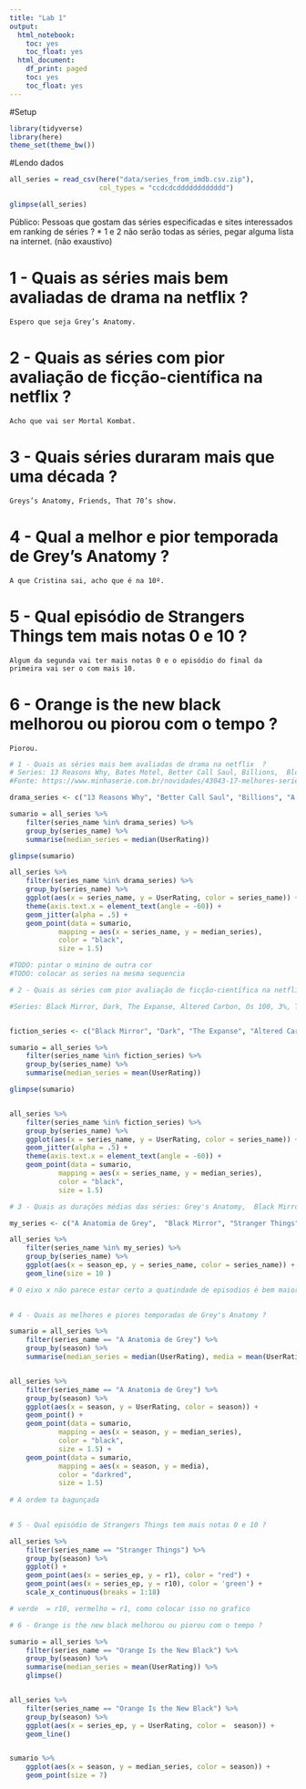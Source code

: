 ```yaml
---
title: "Lab 1"
output:
  html_notebook:
    toc: yes
    toc_float: yes
  html_document:
    df_print: paged
    toc: yes
    toc_float: yes
---
```


#Setup
```r
library(tidyverse)
library(here)
theme_set(theme_bw())
```

#Lendo dados
```r
all_series = read_csv(here("data/series_from_imdb.csv.zip"), 
                      col_types = "ccdcdcdddddddddddd") 

glimpse(all_series)
```


Público: Pessoas que gostam das séries especificadas e sites interessados em ranking de séries ?
 * 1 e 2 não serão todas as séries, pegar alguma lista na internet. (não exaustivo)

# 1 - Quais as séries mais bem avaliadas de drama na netflix  ? 
	Espero que seja Grey’s Anatomy.
# 2 - Quais as séries com pior avaliação de ficção-científica na netflix ?
	Acho que vai ser Mortal Kombat.
# 3 - Quais séries duraram mais que uma década ?
	Greys’s Anatomy, Friends, That 70’s show.
# 4 - Qual a melhor e pior temporada de Grey's Anatomy ?
	A que Cristina sai, acho que é na 10º. 
# 5 - Qual episódio de Strangers Things tem mais notas 0 e 10 ?
	Algum da segunda vai ter mais notas 0 e o episódio do final da primeira vai ser o com mais 10.
# 6 - Orange is the new black melhorou ou piorou com o tempo ?
	Piorou.

```r
# 1 - Quais as séries mais bem avaliadas de drama na netflix  ? 
# Series: 13 Reasons Why, Bates Motel, Better Call Saul, Billions,  Bloodline, Breaking Bad, Grey’s Anatomy, House of Cards, How to Get Away with Murder, Mad Men
#Fonte: https://www.minhaserie.com.br/novidades/43043-17-melhores-series-de-drama-para-assistir-na-netflix

drama_series <- c("13 Reasons Why", "Better Call Saul", "Billions", "A Anatomia de Grey", "House of Cards",  "Ozark", "Ray Donovan", "Suits", "The Crown", "The Good Wife")

sumario = all_series %>%
    filter(series_name %in% drama_series) %>%
    group_by(series_name) %>%
    summarise(median_series = median(UserRating))

glimpse(sumario)

all_series %>%
    filter(series_name %in% drama_series) %>%
    group_by(series_name) %>%
    ggplot(aes(x = series_name, y = UserRating, color = series_name)) + 
    theme(axis.text.x = element_text(angle = -60)) +
    geom_jitter(alpha = .5) +
    geom_point(data = sumario, 
            mapping = aes(x = series_name, y = median_series), 
            color = "black", 
            size = 1.5)

#TODO: pintar o minino de outra cor 
#TODO: colocar as series na mesma sequencia

```


```r
# 2 - Quais as séries com pior avaliação de ficção-científica na netflix ?

#Series: Black Mirror, Dark, The Expanse, Altered Carbon, Os 100, 3%, Travelers, Mars


fiction_series <- c("Black Mirror", "Dark", "The Expanse", "Altered Carbon", "Os 100", "3%", "Travelers", "Mars")

sumario = all_series %>%
    filter(series_name %in% fiction_series) %>%
    group_by(series_name) %>%
    summarise(median_series = mean(UserRating))

glimpse(sumario)


all_series %>%
    filter(series_name %in% fiction_series) %>%
    group_by(series_name) %>%
    ggplot(aes(x = series_name, y = UserRating, color = series_name)) + 
    geom_jitter(alpha = .5) +
    theme(axis.text.x = element_text(angle = -60)) +
    geom_point(data = sumario, 
            mapping = aes(x = series_name, y = median_series), 
            color = "black", 
            size = 1.5)

```

```r
# 3 - Quais as durações médias das séries: Grey's Anatomy,  Black Mirror, Strangers Thing, Sex and The City, Avatar: A Lenda de Korra, Orange Is the New Black, House of Cards e The Good Wife ?

my_series <- c("A Anatomia de Grey",  "Black Mirror", "Stranger Things", "Sex and the City", "Avatar: A Lenda de Korra", "Orange Is the New Black", "House of Cards", "The Good Wife")

all_series %>%
    filter(series_name %in% my_series) %>%
    group_by(series_name) %>% 
    ggplot(aes(x = season_ep, y = series_name, color = series_name)) +
    geom_line(size = 10 )

# O eixo x não parece estar certo a quatindade de episodios é bem maior
    
```

```r
# 4 - Quais as melhores e piores temporadas de Grey's Anatomy ?

sumario = all_series %>%
    filter(series_name == "A Anatomia de Grey") %>%
    group_by(season) %>%
    summarise(median_series = median(UserRating), media = mean(UserRating))


all_series %>% 
    filter(series_name == "A Anatomia de Grey") %>% 
    group_by(season) %>% 
    ggplot(aes(x = season, y = UserRating, color = season)) + 
    geom_point() + 
    geom_point(data = sumario, 
            mapping = aes(x = season, y = median_series), 
            color = "black", 
            size = 1.5) + 
    geom_point(data = sumario, 
            mapping = aes(x = season, y = media), 
            color = "darkred", 
            size = 1.5)
    
# A ordem ta bagunçada
  
``` 
```r
# 5 - Qual episódio de Strangers Things tem mais notas 0 e 10 ?

all_series %>% 
    filter(series_name == "Stranger Things") %>% 
    group_by(season) %>% 
    ggplot() + 
    geom_point(aes(x = series_ep, y = r1), color = "red") +
    geom_point(aes(x = series_ep, y = r10), color = 'green') +
    scale_x_continuous(breaks = 1:18)

# verde  = r10, vermelho = r1, como colocar isso no grafico

```


```r
# 6 - Orange is the new black melhorou ou piorou com o tempo ?

sumario = all_series %>%
    filter(series_name == "Orange Is the New Black") %>% 
    group_by(season) %>% 
    summarise(median_series = mean(UserRating)) %>% 
    glimpse()


all_series %>%
    filter(series_name == "Orange Is the New Black") %>% 
    group_by(season) %>% 
    ggplot(aes(x = series_ep, y = UserRating, color =  season)) +
    geom_line() 


sumario %>% 
    ggplot(aes(x = season, y = median_series, color = season)) +
    geom_point(size = 7)
    

```

